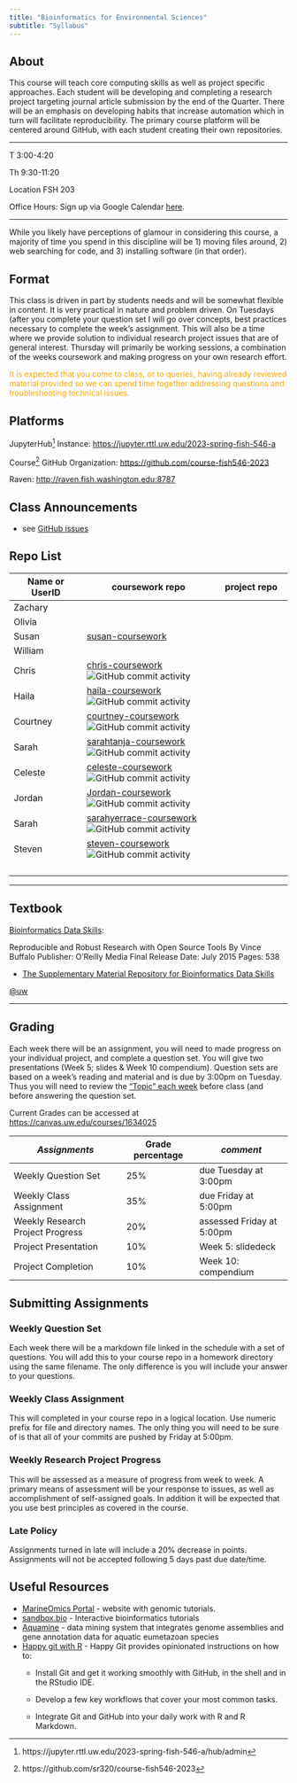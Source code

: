 ```yaml
---
title: "Bioinformatics for Environmental Sciences"
subtitle: "Syllabus"
---
```


## About

This course will teach core computing skills as well as project specific approaches. Each student will be developing and completing a research project targeting journal article submission by the end of the Quarter. There will be an emphasis on developing habits that increase automation which in turn will facilitate reproducibility. The primary course platform will be centered around GitHub, with each student creating their own repositories.

------------------------------------------------------------------------

T 3:00-4:20

Th 9:30-11:20

Location FSH 203

Office Hours: Sign up via Google Calendar [here](https://d.pr/gsgxVJ).

------------------------------------------------------------------------

While you likely have perceptions of glamour in considering this course, a majority of time you spend in this discipline will be 1) moving files around, 2) web searching for code, and 3) installing software (in that order).

## Format

This class is driven in part by students needs and will be somewhat flexible in content. It is very practical in nature and problem driven. On Tuesdays (after you complete your question set I will go over concepts, best practices necessary to complete the week's assignment. This will also be a time where we provide solution to individual research project issues that are of general interest. Thursday will primarily be working sessions, a combination of the weeks coursework and making progress on your own research effort.

::: {.callout-important style="color: orange"}
It is expected that you come to class, or to queries, having already reviewed material provided so we can spend time together addressing questions and troubleshooting technical issues.
:::

## Platforms

JupyterHub[^1] Instance: <https://jupyter.rttl.uw.edu/2023-spring-fish-546-a>

[^1]: https://jupyter.rttl.uw.edu/2023-spring-fish-546-a/hub/admin

Course[^2] GitHub Organization: <https://github.com/course-fish546-2023>

[^2]: https://github.com/sr320/course-fish546-2023

Raven: <http://raven.fish.washington.edu:8787>

## Class Announcements

-   see [GitHub issues](https://github.com/course-fish546-2023/assistance/issues?q=is%3Aissue+is%3Aopen+label%3AAnnouncement)

## Repo List

| Name or UserID | coursework repo                                                                                                                                                                                                                    | project repo |
|-------------------|----------------------------------|-------------------|
| Zachary        |                                                                                                                                                                                                                                    |              |
| Olivia         |                                                                                                                                                                                                                                    |              |
| Susan          | [susan-coursework](https://github.com/course-fish546-2023/susan-coursework)                                                                                                                                                        |              |
| William        |                                                                                                                                                                                                                                    |              |
| Chris          | [chris-coursework](https://github.com/course-fish546-2023/chris-coursework) ![GitHub commit activity](https://img.shields.io/github/commit-activity/w/course-fish546-2023/chris-coursework?style=flat-square)                      |              |
| Haila          | [haila-coursework](https://github.com/course-fish546-2023/haila-coursework) ![GitHub commit activity](https://img.shields.io/github/commit-activity/w/course-fish546-2023/haila-coursework?style=flat-square)                      |              |
| Courtney       | [courtney-coursework](https://github.com/course-fish546-2023/courtney-coursework) ![GitHub commit activity](https://img.shields.io/github/commit-activity/w/course-fish546-2023/courtney-coursework?style=flat-square)             |              |
| Sarah          | [sarahtanja-coursework](https://github.com/course-fish546-2023/sarahtanja-coursework) ![GitHub commit activity](https://img.shields.io/github/commit-activity/w/course-fish546-2023/sarahtanja-coursework?style=flat-square)       |              |
| Celeste        | [celeste-coursework](https://github.com/course-fish546-2023/celeste-coursework) ![GitHub commit activity](https://img.shields.io/github/commit-activity/w/course-fish546-2023/celeste-coursework?style=flat-square)                |              |
| Jordan         | [Jordan-coursework](https://github.com/course-fish546-2023/Jordan-coursework) ![GitHub commit activity](https://img.shields.io/github/commit-activity/w/course-fish546-2023/Jordan-coursework?style=flat-square)                   |              |
| Sarah          | [sarahyerrace-coursework](https://github.com/course-fish546-2023/sarahyerrace-coursework) ![GitHub commit activity](https://img.shields.io/github/commit-activity/w/course-fish546-2023/sarahyerrace-coursework?style=flat-square) |              |
| Steven         | [steven-coursework](https://github.com/course-fish546-2023/steven-coursework) ![GitHub commit activity](https://img.shields.io/github/commit-activity/w/course-fish546-2023/steven-coursework?style=flat-square)                   |              |
|                |                                                                                                                                                                                                                                    |              |
|                |                                                                                                                                                                                                                                    |              |
|                |                                                                                                                                                                                                                                    |              |
|                |                                                                                                                                                                                                                                    |              |

------------------------------------------------------------------------

## Textbook

[Bioinformatics Data Skills](https://www.amazon.com/Bioinformatics-Data-Skills-Reproducible-Research/dp/1449367372/):

Reproducible and Robust Research with Open Source Tools By Vince Buffalo Publisher: O'Reilly Media Final Release Date: July 2015 Pages: 538

-   [The Supplementary Material Repository for Bioinformatics Data Skills](https://github.com/vsbuffalo/bds-files)

[\@uw](https://drive.google.com/a/uw.edu/file/d/0BwVK83sm6XQGWGNZUmlLckdZU1E/view?usp=sharing)

------------------------------------------------------------------------

## Grading

Each week there will be an assignment, you will need to made progress on your individual project, and complete a question set. You will give two presentations (Week 5; slides & Week 10 compendium). Question sets are based on a week's reading and material and is due by 3:00pm on Tuesday. Thus you will need to review the ["Topic" each week](schedule.qmd) before class (and before answering the question set.

Current Grades can be accessed at <https://canvas.uw.edu/courses/1634025>

| *Assignments*                    | Grade percentage | *comment*                 |
|-----------------------------|-------------------|------------------------|
| Weekly Question Set              | 25%              | due Tuesday at 3:00pm     |
| Weekly Class Assignment          | 35%              | due Friday at 5:00pm      |
| Weekly Research Project Progress | 20%              | assessed Friday at 5:00pm |
| Project Presentation             | 10%              | Week 5: slidedeck         |
| Project Completion               | 10%              | Week 10: compendium       |

## Submitting Assignments

### Weekly Question Set

Each week there will be a markdown file linked in the schedule with a set of questions. You will add this to your course repo in a homework directory using the same filename. The only difference is you will include your answer to your questions.

### Weekly Class Assignment

This will completed in your course repo in a logical location. Use numeric prefix for file and directory names. The only thing you will need to be sure of is that all of your commits are pushed by Friday at 5:00pm.

### Weekly Research Project Progress

This will be assessed as a measure of progress from week to week. A primary means of assessment will be your response to issues, as well as accomplishment of self-assigned goals. In addition it will be expected that you use best principles as covered in the course.

### Late Policy

Assignments turned in late will include a 20% decrease in points. Assignments will not be accepted following 5 days past due date/time.

## Useful Resources

-   [MarineOmics Portal](https://marineomics.github.io) - website with genomic tutorials.
-   [sandbox.bio](https://sandbox.bio) - Interactive bioinformatics tutorials
-   [Aquamine](https://aquamine.elsiklab.missouri.edu/) - data mining system that integrates genome assemblies and gene annotation data for aquatic eumetazoan species
-   [Happy git with R](https://happygitwithr.com/index.html) - Happy Git provides opinionated instructions on how to:
    -   Install Git and get it working smoothly with GitHub, in the shell and in the RStudio IDE.

    -   Develop a few key workflows that cover your most common tasks.

    -   Integrate Git and GitHub into your daily work with R and R Markdown.
